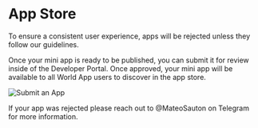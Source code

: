 
# App Store
To ensure a consistent user experience, apps will be rejected unless they follow our <Link href="/mini-apps/design/app-guidelines">guidelines</Link>.

Once your mini app is ready to be published, you can submit it for review inside of the Developer Portal. 
Once approved, your mini app will be available to all World App users to discover in the app store.

![Submit an App](/images/docs/mini-apps/quick-start/submit-app.png)


If your app was rejected please reach out to @MateoSauton on Telegram for more information.
